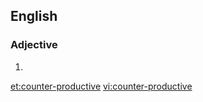 ==English==

===Adjective===
{{en-adj}}

# {{alternative spelling of|counterproductive}}

[[et:counter-productive]]
[[vi:counter-productive]]
